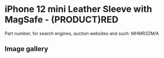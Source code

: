 
# iPhone 12 mini Leather Sleeve with MagSafe - (PRODUCT)RED

Part number, for search engines, auction websites and such: MHMR3ZM/A

## Image gallery

<div style={{ width: "768px" }}>
  <GalleryComponent
    images={[
      {
        original: "/everysource/MHMR3.png",
        thumbnail: "/everypreview/MHMR3.png",
      },
      {
        original: "/everysource/MHMR3_AV1.png",
        thumbnail: "/everypreview/MHMR3_AV1.png",
      }
    ]}
  />
</div>